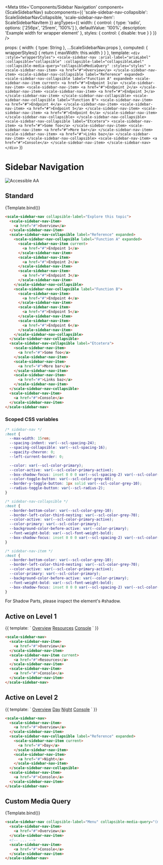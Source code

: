 
<Meta
  title='Components/Sidebar Navigation'
  component={ScaleSidebarNav}
  subcomponents={{
    'scale-sidebar-nav-collapsible': ScaleSidebarNavCollapsible,
    'scale-sidebar-nav-item': ScaleSidebarNavItem
  }}
  argTypes={{
    width: {
      control: {
        type: 'radio',
        options: ['256px', '25rem', '100%']
      },
      defaultValue: '100%',
      description: 'Example width for wrapper element'
    },
    styles: {
      control: { disable: true }
    }
  }}
/>

  props: {
    width: { type: String },
    ...ScaleSidebarNav.props
  },
  computed: {
    wrapperStyles() {
      return {
        maxWidth: this.width
      }
    }
  },
  template: `
    <div :style="wrapperStyles">
      <scale-sidebar-nav
        :arial-label="ariaLabel"
        :collapsible="collapsible"
        :collapsible-label="collapsibleLabel"
        :collapsible-media-query="collapsibleMediaQuery"
        :styles="styles"
      >
        <scale-sidebar-nav-item>
          <a href="#">Overview</a>
        </scale-sidebar-nav-item>
        <scale-sidebar-nav-collapsible label="Reference" expanded>
          <scale-sidebar-nav-collapsible label="Function A" expanded>
            <scale-sidebar-nav-item current>
              <a href="#">Endpoint 1</a>
            </scale-sidebar-nav-item>
            <scale-sidebar-nav-item>
              <a href="#">Endpoint 2</a>
            </scale-sidebar-nav-item>
            <scale-sidebar-nav-item>
              <a href="#">Endpoint 3</a>
            </scale-sidebar-nav-item>
          </scale-sidebar-nav-collapsible>
          <scale-sidebar-nav-collapsible label="Function B">
            <scale-sidebar-nav-item>
              <a href="#">Endpoint 4</a>
            </scale-sidebar-nav-item>
            <scale-sidebar-nav-item>
              <a href="#">Endpoint 5</a>
            </scale-sidebar-nav-item>
            <scale-sidebar-nav-item>
              <a href="#">Endpoint 6</a>
            </scale-sidebar-nav-item>
          </scale-sidebar-nav-collapsible>
        </scale-sidebar-nav-collapsible>
        <scale-sidebar-nav-collapsible label="Etcetera">
          <scale-sidebar-nav-item>
            <a href="#">Some foo</a>
          </scale-sidebar-nav-item>
          <scale-sidebar-nav-item>
            <a href="#">More bar</a>
          </scale-sidebar-nav-item>
          <scale-sidebar-nav-item>
            <a href="#">Links baz</a>
          </scale-sidebar-nav-item>
        </scale-sidebar-nav-collapsible>
        <scale-sidebar-nav-item>
          <a href="#">Console</a>
        </scale-sidebar-nav-item>
      </scale-sidebar-nav>
    </div>
  `
})

<div style={{display: 'inline-flex', alignItems: 'center', justifyContent: 'space-between', width: '100%'}}>
    <h1>Sidebar Navigation</h1>
    <img src="assets/tag-aa.svg" alt="Accessible AA" />
</div>

## Standard

<Canvas withSource="none">
  <Story name='Standard' args={{ collapsibleLabel: 'Explore this topic' }}>
    {Template.bind()}
  </Story>
</Canvas>

<ArgsTable story='Standard' />

```html
<scale-sidebar-nav collapsible-label="Explore this topic">
  <scale-sidebar-nav-item>
    <a href="#">Overview</a>
  </scale-sidebar-nav-item>
  <scale-sidebar-nav-collapsible label="Reference" expanded>
    <scale-sidebar-nav-collapsible label="Function A" expanded>
      <scale-sidebar-nav-item current>
        <a href="#">Endpoint 1</a>
      </scale-sidebar-nav-item>
      <scale-sidebar-nav-item>
        <a href="#">Endpoint 2</a>
      </scale-sidebar-nav-item>
      <scale-sidebar-nav-item>
        <a href="#">Endpoint 3</a>
      </scale-sidebar-nav-item>
    </scale-sidebar-nav-collapsible>
    <scale-sidebar-nav-collapsible label="Function B">
      <scale-sidebar-nav-item>
        <a href="#">Endpoint 4</a>
      </scale-sidebar-nav-item>
      <scale-sidebar-nav-item>
        <a href="#">Endpoint 5</a>
      </scale-sidebar-nav-item>
      <scale-sidebar-nav-item>
        <a href="#">Endpoint 6</a>
      </scale-sidebar-nav-item>
    </scale-sidebar-nav-collapsible>
  </scale-sidebar-nav-collapsible>
  <scale-sidebar-nav-collapsible label="Etcetera">
    <scale-sidebar-nav-item>
      <a href="#">Some foo</a>
    </scale-sidebar-nav-item>
    <scale-sidebar-nav-item>
      <a href="#">More bar</a>
    </scale-sidebar-nav-item>
    <scale-sidebar-nav-item>
      <a href="#">Links baz</a>
    </scale-sidebar-nav-item>
  </scale-sidebar-nav-collapsible>
  <scale-sidebar-nav-item>
    <a href="#">Console</a>
  </scale-sidebar-nav-item>
</scale-sidebar-nav>
```

### Scoped CSS variables

```css
/* sidebar-nav */
:host {
  --max-width: 15rem;
  --spacing-indent: var(--scl-spacing-24);
  --spacing-collapsible: var(--scl-spacing-16);
  --opacity-chevron: 0;
  --left-current-border: 0;

  --color: var(--scl-color-primary);
  --color-active: var(--scl-color-primary-active);
  --box-shadow-focus: inset 0 0 0 var(--scl-spacing-2) var(--scl-color-focus);
  --color-toggle-button: var(--scl-color-grey-60);
  --border-y-toggle-button: 1px solid var(--scl-color-grey-10);
  --radius-toggle-button: var(--scl-radius-2);
}

/* sidebar-nav-collapsible */
:host {
  --border-bottom-color: var(--scl-color-grey-10);
  --border-left-color-third-nesting: var(--scl-color-grey-70);
  --color-active: var(--scl-color-primary-active);
  --color-primary: var(--scl-color-primary);
  --background-color-before-active: var(--color-primary);
  --font-weight-bold: var(--scl-font-weight-bold);
  --box-shadow-focus: inset 0 0 0 var(--scl-spacing-2) var(--scl-color-focus);
}

/* sidebar-nav-item */
:host {
  --border-bottom-color: var(--scl-color-grey-10);
  --border-left-color-third-nesting: var(--scl-color-grey-70);
  --color-active: var(--scl-color-primary-active);
  --color-primary: var(--scl-color-primary);
  --background-color-before-active: var(--color-primary);
  --font-weight-bold: var(--scl-font-weight-bold);
  --box-shadow-focus: inset 0 0 0 var(--scl-spacing-2) var(--scl-color-focus);
}
```

For Shadow Parts, please inspect the element's #shadow.

## Active on Level 1

<Canvas withSource="none">
  <Story name='Active on Level 1'>
    {{
      template: `
        <scale-sidebar-nav>
          <scale-sidebar-nav-item>
            <a href="#">Overview</a>
          </scale-sidebar-nav-item>
          <scale-sidebar-nav-item current>
            <a href="#">Resources</a>
          </scale-sidebar-nav-item>
          <scale-sidebar-nav-item>
            <a href="#">Console</a>
          </scale-sidebar-nav-item>
        </scale-sidebar-nav>
      `
    }}
  </Story>
</Canvas>

```html
<scale-sidebar-nav>
  <scale-sidebar-nav-item>
    <a href="#">Overview</a>
  </scale-sidebar-nav-item>
  <scale-sidebar-nav-item current>
    <a href="#">Resources</a>
  </scale-sidebar-nav-item>
  <scale-sidebar-nav-item>
    <a href="#">Console</a>
  </scale-sidebar-nav-item>
</scale-sidebar-nav>
```

## Active on Level 2

<Canvas withSource="none">
  <Story name='Active on Level 2'>
    {{
      template: `
        <scale-sidebar-nav>
          <scale-sidebar-nav-item>
            <a href="#">Overview</a>
          </scale-sidebar-nav-item>
          <scale-sidebar-nav-collapsible label="Reference" expanded>
            <scale-sidebar-nav-item current>
              <a href="#">Day</a>
            </scale-sidebar-nav-item>
            <scale-sidebar-nav-item>
              <a href="#">Night</a>
            </scale-sidebar-nav-item>
          </scale-sidebar-nav-collapsible>
          <scale-sidebar-nav-item>
            <a href="#">Console</a>
          </scale-sidebar-nav-item>
        </scale-sidebar-nav>
      `
    }}
  </Story>
</Canvas>

```html
<scale-sidebar-nav>
  <scale-sidebar-nav-item>
    <a href="#">Overview</a>
  </scale-sidebar-nav-item>
  <scale-sidebar-nav-collapsible label="Reference" expanded>
    <scale-sidebar-nav-item current>
      <a href="#">Day</a>
    </scale-sidebar-nav-item>
    <scale-sidebar-nav-item>
      <a href="#">Night</a>
    </scale-sidebar-nav-item>
  </scale-sidebar-nav-collapsible>
  <scale-sidebar-nav-item>
    <a href="#">Console</a>
  </scale-sidebar-nav-item>
</scale-sidebar-nav>
```

## Custom Media Query

<Canvas withSource="none">
  <Story name='Custom Media Query' args={{ collapsibleLabel: 'Menu', collapsibleMediaQuery: '(max-width: 44em)' }}>
    {Template.bind()}
  </Story>
</Canvas>

```html
<scale-sidebar-nav collapsible-label="Menu" collapsible-media-query="(max-width: 44em)">
  <scale-sidebar-nav-item>
    <a href="#">Overview</a>
  </scale-sidebar-nav-item>
  <!-- ... -->
  <scale-sidebar-nav-item>
    <a href="#">Console</a>
  </scale-sidebar-nav-item>
</scale-sidebar-nav>
```